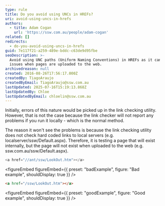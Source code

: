 ```yaml
---
type: rule
title: Do you avoid using UNCs in HREFs?
uri: avoid-using-uncs-in-hrefs
authors:
  - title: Adam Cogan
    url: 'https://ssw.com.au/people/adam-cogan'
related: []
redirects:
  - do-you-avoid-using-uncs-in-hrefs
guid: 7e117f21-a259-489e-bddc-c63de9d95fbe
seoDescription: >-
  Avoid using UNC paths (Uniform Naming Conventions) in HREFs as it can cause
  issues when pages are uploaded to the web.
archivedreason: null
created: 2016-08-26T17:56:17.000Z
createdBy: TiagoAraujo
createdByEmail: TiagoAraujo@ssw.com.au
lastUpdated: 2025-07-16T15:19:13.868Z
lastUpdatedBy: Chloe
lastUpdatedByEmail: chloelin@ssw.com.au
---
```


Initially, errors of this nature would be picked up in the link checking utility. However, that is not the case because the link checker will not report any problems if you run it locally - which is the normal method.

The reason it won't see the problems is because the link checking utility does not check hard coded links to local servers (e.g. localserver/ssw/Default.aspx). Therefore, it is testing a page that will exist internally, but the page will not exist when uploaded to the web (e.g. ssw\.com.au/ssw/Default.aspx).

```javascript
<a href="//ant/ssw/LookOut.htm"></a>
```

<figureEmbed
  figureEmbed={{
    preset: "badExample",
    figure: "Bad example",
    shouldDisplay: true
  }}
/>

```html
<a href="/ssw/LookOut.htm"></a>
```

<figureEmbed
  figureEmbed={{
    preset: "goodExample",
    figure: "Good example",
    shouldDisplay: true
  }}
/>
